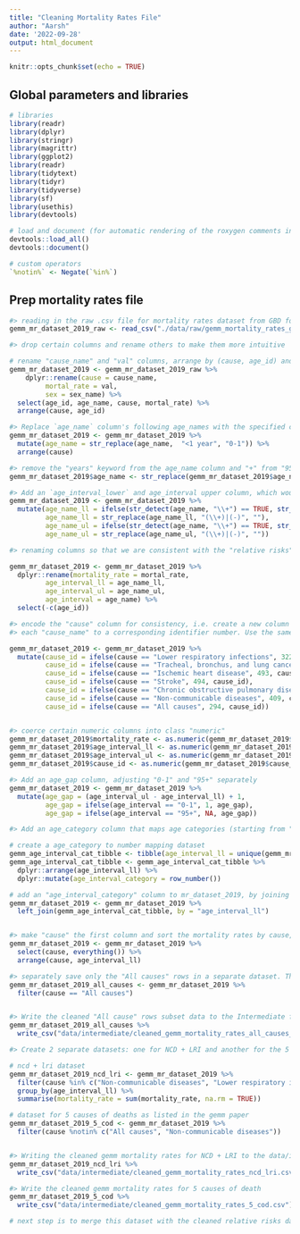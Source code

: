 ```yaml
---
title: "Cleaning Mortality Rates File"
author: "Aarsh"
date: '2022-09-28'
output: html_document
---
```


```r
knitr::opts_chunk$set(echo = TRUE)
```

## Global parameters and libraries
```r

# libraries
library(readr)
library(dplyr)
library(stringr)
library(magrittr)
library(ggplot2)
library(readr)
library(tidytext)
library(tidyr)
library(tidyverse)
library(sf)
library(usethis)
library(devtools)

# load and document (for automatic rendering of the roxygen comments into a man file) to keep things updated
devtools::load_all()
devtools::document()

# custom operators
`%notin%` <- Negate(`%in%`)

```

## Prep mortality rates file

```r
#> reading in the raw .csv file for mortality rates dataset from GBD for the year mentioned uptop in the "lib_glob_parameters" code chunk
gemm_mr_dataset_2019_raw <- read_csv("./data/raw/gemm_mortality_rates_gbd.csv")

#> drop certain columns and rename others to make them more intuitive

# rename "cause_name" and "val" columns, arrange by (cause, age_id) and keep the following columns: age_id, age_name, cause_name, val.
gemm_mr_dataset_2019 <- gemm_mr_dataset_2019_raw %>%
    dplyr::rename(cause = cause_name, 
         mortal_rate = val, 
         sex = sex_name) %>%
  select(age_id, age_name, cause, mortal_rate) %>%
  arrange(cause, age_id) 

#> Replace `age_name` column's following age_names with the specified counterparts: "<1" (age_id: 235) with "0-1"
gemm_mr_dataset_2019 <- gemm_mr_dataset_2019 %>%
  mutate(age_name = str_replace(age_name,  "<1 year", "0-1")) %>%
  arrange(cause)

#> remove the "years" keyword from the age_name column and "+" from "95+"
gemm_mr_dataset_2019$age_name <- str_replace(gemm_mr_dataset_2019$age_name, "years", "")

#> Add an `age_interval_lower` and age_interval upper column, which would be the lower limit and upper limit of the `age_name` column and remove the "+" sign from the "age_name" column
gemm_mr_dataset_2019 <- gemm_mr_dataset_2019 %>%
  mutate(age_name_ll = ifelse(str_detect(age_name, "\\+") == TRUE, str_replace(age_name, "\\+", "") , str_extract(age_name, "(.)+(-)")), 
         age_name_ll = str_replace(age_name_ll, "(\\+)|(-)", ""),
         age_name_ul = ifelse(str_detect(age_name, "\\+") == TRUE, str_replace(age_name, "\\+", "") , str_extract(age_name, "(-)(.)+")), 
         age_name_ul = str_replace(age_name_ul, "(\\+)|(-)", ""))

#> renaming columns so that we are consistent with the "relative risks" dataset column names. Ultimately th "relative risks" data will be merged with the "mortality rates" dataset. Consistent column names will make the merging code more intuitive. Also, dropping the "age_id" column which is standalone column in the mortality rates datset and does not have a counterpart in the relative risks dataset (so basically is of no use to us).

gemm_mr_dataset_2019 <- gemm_mr_dataset_2019 %>%
  dplyr::rename(mortality_rate = mortal_rate, 
         age_interval_ll = age_name_ll,
         age_interval_ul = age_name_ul, 
         age_interval = age_name) %>%
  select(-c(age_id))

#> encode the "cause" column for consistency, i.e. create a new column called "cause_id" that will map 
#> each "cause_name" to a corresponding identifier number. Use the same encoding in the relative rates cleaning file.

gemm_mr_dataset_2019 <- gemm_mr_dataset_2019 %>%
  mutate(cause_id = ifelse(cause == "Lower respiratory infections", 322, cause), 
         cause_id = ifelse(cause == "Tracheal, bronchus, and lung cancer", 426,  cause_id), 
         cause_id = ifelse(cause == "Ischemic heart disease", 493, cause_id), 
         cause_id = ifelse(cause == "Stroke", 494, cause_id), 
         cause_id = ifelse(cause == "Chronic obstructive pulmonary disease", 509, cause_id), 
         cause_id = ifelse(cause == "Non-communicable diseases", 409, cause_id), 
         cause_id = ifelse(cause == "All causes", 294, cause_id))


#> coerce certain numeric columns into class "numeric"
gemm_mr_dataset_2019$mortality_rate <- as.numeric(gemm_mr_dataset_2019$mortality_rate)
gemm_mr_dataset_2019$age_interval_ll <- as.numeric(gemm_mr_dataset_2019$age_interval_ll)
gemm_mr_dataset_2019$age_interval_ul <- as.numeric(gemm_mr_dataset_2019$age_interval_ul)
gemm_mr_dataset_2019$cause_id <- as.numeric(gemm_mr_dataset_2019$cause_id)

#> Add an age_gap column, adjusting "0-1" and "95+" separately
gemm_mr_dataset_2019 <- gemm_mr_dataset_2019 %>%
  mutate(age_gap = (age_interval_ul - age_interval_ll) + 1, 
         age_gap = ifelse(age_interval == "0-1", 1, age_gap), 
         age_gap = ifelse(age_interval == "95+", NA, age_gap))

#> Add an age_category column that maps age categories (starting from "0-1") to numbers. So, "0-1" will be mapped to 1, "1-4" will be mapped to 2, and so on.

# create a age_category to number mapping dataset
gemm_age_interval_cat_tibble <- tibble(age_interval_ll = unique(gemm_mr_dataset_2019$age_interval_ll))
gemm_age_interval_cat_tibble <- gemm_age_interval_cat_tibble %>%
  dplyr::arrange(age_interval_ll) %>%
  dplyr::mutate(age_interval_category = row_number())

# add an "age_interval_category" column to mr_dataset_2019, by joining it with age_interval_cat_tibble, using "age_interval" as the joining column.
gemm_mr_dataset_2019 <- gemm_mr_dataset_2019 %>%
  left_join(gemm_age_interval_cat_tibble, by = "age_interval_ll")


#> make "cause" the first column and sort the mortality rates by cause, age_interval
gemm_mr_dataset_2019 <- gemm_mr_dataset_2019 %>%
  select(cause, everything()) %>%
  arrange(cause, age_interval_ll)

#> separately save only the "All causes" rows in a separate dataset. This will be used later on in the Lifetable Method
gemm_mr_dataset_2019_all_causes <- gemm_mr_dataset_2019 %>%
  filter(cause == "All causes")


#> Write the cleaned "All cause" rows subset data to the Intermediate folder (note that "All causes" specifically refers to the a category that is named "All causes". It is NOT a sum of the other list of causes present in the dataset.)
gemm_mr_dataset_2019_all_causes %>%
  write_csv("data/intermediate/cleaned_gemm_mortality_rates_all_causes_only.csv")

#> Create 2 separate datasets: one for NCD + LRI and another for the 5 causes of deaths as listed in the GEMM paper.

# ncd + lri dataset
gemm_mr_dataset_2019_ncd_lri <- gemm_mr_dataset_2019 %>%
  filter(cause %in% c("Non-communicable diseases", "Lower respiratory infections")) %>%
  group_by(age_interval_ll) %>%
  summarise(mortality_rate = sum(mortality_rate, na.rm = TRUE))

# dataset for 5 causes of deaths as listed in the gemm paper
gemm_mr_dataset_2019_5_cod <- gemm_mr_dataset_2019 %>%
  filter(cause %notin% c("All causes", "Non-communicable diseases"))


#> Writing the cleaned gemm mortality rates for NCD + LRI to the data/intermediate folder
gemm_mr_dataset_2019_ncd_lri %>%
  write_csv("data/intermediate/cleaned_gemm_mortality_rates_ncd_lri.csv")

#> Write the cleaned gemm mortality rates for 5 causes of death
gemm_mr_dataset_2019_5_cod %>%
  write_csv("data/intermediate/cleaned_gemm_mortality_rates_5_cod.csv")

# next step is to merge this dataset with the cleaned relative risks dataset , which will happen in the "gemm.3.calc_mortality_rates_and_lifetable_method.Rmd" file. Note that we have 2 types of relative risks datasets at this stage. One is for NCD + LRI and the other is for the 5 causes of death. In the next script, as an input we start of with one of these 2 datasets and the rest of the analysis remains the same for both of these datasets.


```

